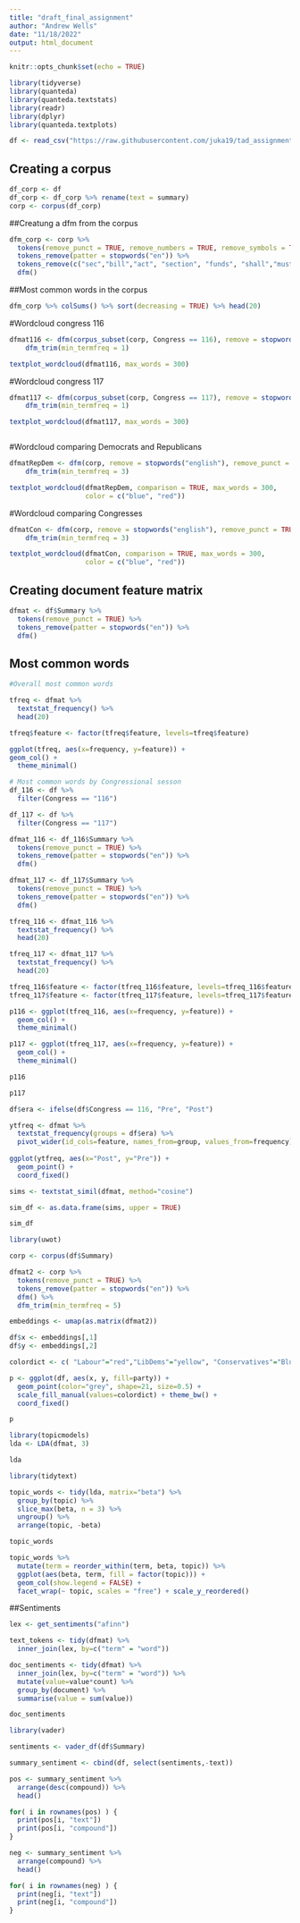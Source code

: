 ```yaml
---
title: "draft_final_assignment"
author: "Andrew Wells"
date: "11/18/2022"
output: html_document
---
```


```r
knitr::opts_chunk$set(echo = TRUE)
```


```r
library(tidyverse)
library(quanteda)
library(quanteda.textstats)
library(readr)
library(dplyr)
library(quanteda.textplots)
```

```r
df <- read_csv("https://raw.githubusercontent.com/juka19/tad_assignment3/main/data/data_11_28.csv")
```
## Creating a corpus
```r
df_corp <- df
df_corp <- df_corp %>% rename(text = summary)
corp <- corpus(df_corp)
```

##Creatung a dfm from the corpus
```r
dfm_corp <- corp %>%
  tokens(remove_punct = TRUE, remove_numbers = TRUE, remove_symbols = TRUE) %>%
  tokens_remove(patter = stopwords("en")) %>%
  tokens_remove(c("sec","bill","act", "section", "funds", "shall","must", "used"))%>%
  dfm()
```

##Most common words in the corpus
```r

dfm_corp %>% colSums() %>% sort(decreasing = TRUE) %>% head(20)
```

#Wordcloud congress 116

```r
dfmat116 <- dfm(corpus_subset(corp, Congress == 116), remove = stopwords("english"), remove_punct = TRUE) %>%
    dfm_trim(min_termfreq = 1)

textplot_wordcloud(dfmat116, max_words = 300)

```


#Wordcloud congress 117

```r
dfmat117 <- dfm(corpus_subset(corp, Congress == 117), remove = stopwords("english"), remove_punct = TRUE) %>%
    dfm_trim(min_termfreq = 1)

textplot_wordcloud(dfmat117, max_words = 300)



```


#Wordcloud comparing Democrats and Republicans
```r
dfmatRepDem <- dfm(corp, remove = stopwords("english"), remove_punct = TRUE, groups = corp$Party) %>%
    dfm_trim(min_termfreq = 3)

textplot_wordcloud(dfmatRepDem, comparison = TRUE, max_words = 300,
                   color = c("blue", "red"))

```


#Wordcloud comparing Congresses
```r
dfmatCon <- dfm(corp, remove = stopwords("english"), remove_punct = TRUE, groups = corp$Congress) %>%
    dfm_trim(min_termfreq = 3)

textplot_wordcloud(dfmatCon, comparison = TRUE, max_words = 300,
                   color = c("blue", "red"))

```

## Creating document feature matrix
```r
dfmat <- df$Summary %>%
  tokens(remove_punct = TRUE) %>%
  tokens_remove(patter = stopwords("en")) %>%
  dfm()
```

## Most common words
```r
#Overall most common words

tfreq <- dfmat %>%
  textstat_frequency() %>%
  head(20)

tfreq$feature <- factor(tfreq$feature, levels=tfreq$feature) 

ggplot(tfreq, aes(x=frequency, y=feature)) +
geom_col() + 
  theme_minimal()
```

```r
# Most common words by Congressional sesson
df_116 <- df %>%
  filter(Congress == "116")

df_117 <- df %>%
  filter(Congress == "117")

dfmat_116 <- df_116$Summary %>%
  tokens(remove_punct = TRUE) %>%
  tokens_remove(patter = stopwords("en")) %>%
  dfm()

dfmat_117 <- df_117$Summary %>%
  tokens(remove_punct = TRUE) %>%
  tokens_remove(patter = stopwords("en")) %>%
  dfm()

tfreq_116 <- dfmat_116 %>%
  textstat_frequency() %>%
  head(20)

tfreq_117 <- dfmat_117 %>%
  textstat_frequency() %>%
  head(20)

tfreq_116$feature <- factor(tfreq_116$feature, levels=tfreq_116$feature) 
tfreq_117$feature <- factor(tfreq_117$feature, levels=tfreq_117$feature) 

p116 <- ggplot(tfreq_116, aes(x=frequency, y=feature)) +
  geom_col() + 
  theme_minimal()

p117 <- ggplot(tfreq_117, aes(x=frequency, y=feature)) +
  geom_col() + 
  theme_minimal()

p116
```

```r
p117
```


```r
df$era <- ifelse(df$Congress == 116, "Pre", "Post")

ytfreq <- dfmat %>% 
  textstat_frequency(groups = df$era) %>%
  pivot_wider(id_cols=feature, names_from=group, values_from=frequency)
              
ggplot(ytfreq, aes(x="Post", y="Pre")) + 
  geom_point() +
  coord_fixed()
```
```r
sims <- textstat_simil(dfmat, method="cosine")

sim_df <- as.data.frame(sims, upper = TRUE)

sim_df
```
```r
library(uwot)

corp <- corpus(df$Summary)

dfmat2 <- corp %>%
  tokens(remove_punct = TRUE) %>%
  tokens_remove(patter = stopwords("en")) %>%
  dfm() %>%
  dfm_trim(min_termfreq = 5)

embeddings <- umap(as.matrix(dfmat2)) 

df$x <- embeddings[,1]
df$y <- embeddings[,2]

colordict <- c( "Labour"="red","LibDems"="yellow", "Conservatives"="Blue","Greens"="green")

p <- ggplot(df, aes(x, y, fill=party)) + 
  geom_point(color="grey", shape=21, size=0.5) + 
  scale_fill_manual(values=colordict) + theme_bw() +
  coord_fixed() 

p
```

```r
library(topicmodels) 
lda <- LDA(dfmat, 3)

lda
```
```r
library(tidytext)

topic_words <- tidy(lda, matrix="beta") %>% 
  group_by(topic) %>%
  slice_max(beta, n = 3) %>%
  ungroup() %>%
  arrange(topic, -beta) 

topic_words

topic_words %>%
  mutate(term = reorder_within(term, beta, topic)) %>% 
  ggplot(aes(beta, term, fill = factor(topic))) + 
  geom_col(show.legend = FALSE) +
  facet_wrap(~ topic, scales = "free") + scale_y_reordered()
```

##Sentiments
```r
lex <- get_sentiments("afinn")

text_tokens <- tidy(dfmat) %>% 
  inner_join(lex, by=c("term" = "word"))

doc_sentiments <- tidy(dfmat) %>% 
  inner_join(lex, by=c("term" = "word")) %>% 
  mutate(value=value*count) %>% 
  group_by(document) %>%
  summarise(value = sum(value))

doc_sentiments
```

```r
library(vader)

sentiments <- vader_df(df$Summary)

summary_sentiment <- cbind(df, select(sentiments,-text))

pos <- summary_sentiment %>% 
  arrange(desc(compound)) %>% 
  head()

for( i in rownames(pos) ) { 
  print(pos[i, "text"]) 
  print(pos[i, "compound"])
}

neg <- summary_sentiment %>% 
  arrange(compound) %>% 
  head()

for( i in rownames(neg) ) { 
  print(neg[i, "text"]) 
  print(neg[i, "compound"])
}
```




